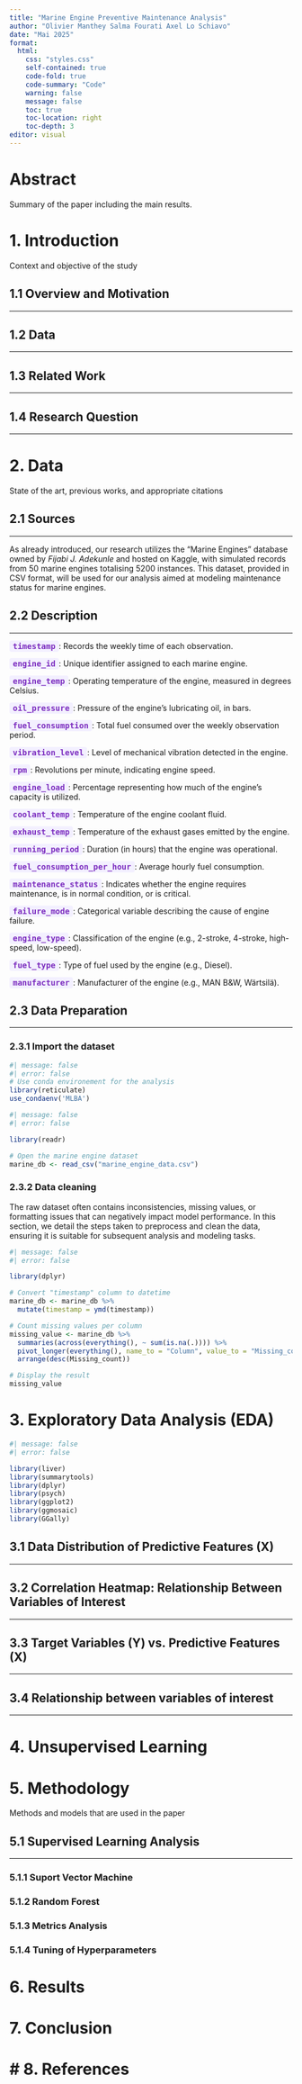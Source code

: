 ---
title: "Marine Engine Preventive Maintenance Analysis"
author: "Olivier Manthey Salma Fourati Axel Lo Schiavo"
date: "Mai 2025"
format:
  html:
    css: "styles.css"
    self-contained: true
    code-fold: true
    code-summary: "Code"
    warning: false
    message: false
    toc: true
    toc-location: right
    toc-depth: 3
editor: visual
---

# Abstract

Summary of the paper including the main results.

# 1. Introduction

Context and objective of the study

## 1.1 Overview and Motivation

------------------------------------------------------------------------

## 1.2 Data

------------------------------------------------------------------------

## 1.3 Related Work

------------------------------------------------------------------------

## 1.4 Research Question

------------------------------------------------------------------------

# 2. Data

State of the art, previous works, and appropriate citations

## 2.1 Sources

------------------------------------------------------------------------

As already introduced, our research utilizes the “Marine Engines” database owned by *Fijabi J. Adekunle* and hosted on Kaggle, with simulated records from 50 marine engines totalising 5200 instances. This dataset, provided in CSV format, will be used for our analysis aimed at modeling maintenance status for marine engines.

## 2.2 Description

------------------------------------------------------------------------

[timestamp]{style="background-color:#f3f0ff; color:#7b2cbf; font-weight:bold; padding:2px 6px; border-radius:4px; font-family:monospace;"}: Records the weekly time of each observation.

[engine_id]{style="background-color:#f3f0ff; color:#7b2cbf; font-weight:bold; padding:2px 6px; border-radius:4px; font-family:monospace;"}: Unique identifier assigned to each marine engine.

[engine_temp]{style="background-color:#f3f0ff; color:#7b2cbf; font-weight:bold; padding:2px 6px; border-radius:4px; font-family:monospace;"}: Operating temperature of the engine, measured in degrees Celsius.

[oil_pressure]{style="background-color:#f3f0ff; color:#7b2cbf; font-weight:bold; padding:2px 6px; border-radius:4px; font-family:monospace;"}: Pressure of the engine's lubricating oil, in bars.

[fuel_consumption]{style="background-color:#f3f0ff; color:#7b2cbf; font-weight:bold; padding:2px 6px; border-radius:4px; font-family:monospace;"}: Total fuel consumed over the weekly observation period.

[vibration_level]{style="background-color:#f3f0ff; color:#7b2cbf; font-weight:bold; padding:2px 6px; border-radius:4px; font-family:monospace;"}: Level of mechanical vibration detected in the engine.

[rpm]{style="background-color:#f3f0ff; color:#7b2cbf; font-weight:bold; padding:2px 6px; border-radius:4px; font-family:monospace;"}: Revolutions per minute, indicating engine speed.

[engine_load]{style="background-color:#f3f0ff; color:#7b2cbf; font-weight:bold; padding:2px 6px; border-radius:4px; font-family:monospace;"}: Percentage representing how much of the engine's capacity is utilized.

[coolant_temp]{style="background-color:#f3f0ff; color:#7b2cbf; font-weight:bold; padding:2px 6px; border-radius:4px; font-family:monospace;"}: Temperature of the engine coolant fluid.

[exhaust_temp]{style="background-color:#f3f0ff; color:#7b2cbf; font-weight:bold; padding:2px 6px; border-radius:4px; font-family:monospace;"}: Temperature of the exhaust gases emitted by the engine.

[running_period]{style="background-color:#f3f0ff; color:#7b2cbf; font-weight:bold; padding:2px 6px; border-radius:4px; font-family:monospace;"}: Duration (in hours) that the engine was operational.

[fuel_consumption_per_hour]{style="background-color:#f3f0ff; color:#7b2cbf; font-weight:bold; padding:2px 6px; border-radius:4px; font-family:monospace;"}: Average hourly fuel consumption.

[maintenance_status]{style="background-color:#f3f0ff; color:#7b2cbf; font-weight:bold; padding:2px 6px; border-radius:4px; font-family:monospace;"}: Indicates whether the engine requires maintenance, is in normal condition, or is critical.

[failure_mode]{style="background-color:#f3f0ff; color:#7b2cbf; font-weight:bold; padding:2px 6px; border-radius:4px; font-family:monospace;"}: Categorical variable describing the cause of engine failure.

[engine_type]{style="background-color:#f3f0ff; color:#7b2cbf; font-weight:bold; padding:2px 6px; border-radius:4px; font-family:monospace;"}: Classification of the engine (e.g., 2-stroke, 4-stroke, high-speed, low-speed).

[fuel_type]{style="background-color:#f3f0ff; color:#7b2cbf; font-weight:bold; padding:2px 6px; border-radius:4px; font-family:monospace;"}: Type of fuel used by the engine (e.g., Diesel).

[manufacturer]{style="background-color:#f3f0ff; color:#7b2cbf; font-weight:bold; padding:2px 6px; border-radius:4px; font-family:monospace;"}: Manufacturer of the engine (e.g., MAN B&W, Wärtsilä).

## 2.3 Data Preparation

------------------------------------------------------------------------

### 2.3.1 Import the dataset

```{r}
#| message: false
#| error: false 
# Use conda environement for the analysis
library(reticulate)
use_condaenv('MLBA')
```

```{r}
#| message: false
#| error: false 

library(readr)

# Open the marine engine dataset
marine_db <- read_csv("marine_engine_data.csv")
```

### 2.3.2 Data cleaning

The raw dataset often contains inconsistencies, missing values, or formatting issues that can negatively impact model performance. In this section, we detail the steps taken to preprocess and clean the data, ensuring it is suitable for subsequent analysis and modeling tasks.

```{r}
#| message: false
#| error: false

library(dplyr)

# Convert "timestamp" column to datetime
marine_db <- marine_db %>%
  mutate(timestamp = ymd(timestamp))

# Count missing values per column
missing_value <- marine_db %>%
  summaries(across(everything(), ~ sum(is.na(.)))) %>%
  pivot_longer(everything(), name_to = "Column", value_to = "Missing_count") %>%
  arrange(desc(Missing_count))

# Display the result
missing_value
```

# 3. **Exploratory Data Analysis (EDA)**

```{r}
#| message: false
#| error: false

library(liver)
library(summarytools)
library(dplyr)
library(psych)
library(ggplot2)
library(ggmosaic)
library(GGally)
```

## **3.1 Data Distribution of Predictive Features (X)**

------------------------------------------------------------------------

## **3.2 Correlation Heatmap: Relationship Between Variables of Interest**

------------------------------------------------------------------------

## **3.3 Target Variables (Y) vs. Predictive Features (X)**

------------------------------------------------------------------------

## **3.4 Relationship between variables of interest**

------------------------------------------------------------------------

# **4. Unsupervised Learning**

# 5. Methodology

Methods and models that are used in the paper

## 5.1 Supervised Learning Analysis

------------------------------------------------------------------------

### 5.1.1 Suport Vector Machine

### 5.1.2 Random Forest

### 5.1.3 Metrics Analysis

### 5.1.4 Tuning of Hyperparameters

# 6. Results

# 7. Conclusion

# \# 8. References

